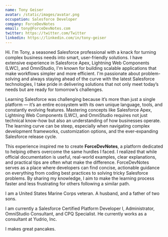 ```yaml
---
name: Tony Geiser
avatar: /static/images/avatar.png
occupation: Salesforce Developer
company: ForceDevNotes
email: tony@ForceDevNotes.com
twitter: https://twitter.com/Twitter
linkedin: https://linkedin.com/in/tony-geiser
---
```


Hi. I'm Tony, a seasoned Salesforce professional with a knack for turning complex business needs into smart, user-friendly solutions. I have extensive experience in Salesforce Apex, Lightning Web Components (LWC), and OmniStudio, I'm known for building scalable applications that make workflows simpler and more efficient. I'm passionate about problem-solving and always staying ahead of the curve with the latest Salesforce technologies, I take pride in delivering solutions that not only meet today’s needs but are ready for tomorrow’s challenges.

Learning Salesforce was challenging because it’s more than just a single platform — it’s an entire ecosystem with its own unique language, tools, and constantly evolving features. Mastering concepts like Salesforce Apex, Lightning Web Components (LWC), and OmniStudio requires not just technical know-how but also an understanding of how businesses operate. The learning curve can be steep, especially when navigating complex development frameworks, customization options, and the ever-expanding Salesforce release cycle. 

This experience inspired me to create **ForceDevNotes**, a platform dedicated to helping others overcome the same hurdles I faced. I realized that while official documentation is useful, real-world examples, clear explanations, and practical tips are often what make the difference. ForceDevNotes serves as a place where developers can find concise, actionable guidance on everything from coding best practices to solving tricky Salesforce problems. By sharing my knowledge, I aim to make the learning process faster and less frustrating for others following a similar path.

I am a United States Marine Corps veteran. A husband, and a father of two sons.

I am currently a Salesforce Certified Platform Developer I, Administrator, OmniStudio Consultant, and CPQ Specialist. He currently works as a consultant at Yudrio, Inc.

I makes great pancakes.
